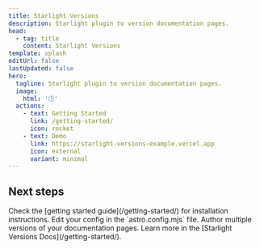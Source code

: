 ```yaml
---
title: Starlight Versions
description: Starlight plugin to version documentation pages.
head:
  - tag: title
    content: Starlight Versions
template: splash
editUrl: false
lastUpdated: false
hero:
  tagline: Starlight plugin to version documentation pages.
  image:
    html: '🕒'
  actions:
    - text: Getting Started
      link: /getting-started/
      icon: rocket
    - text: Demo
      link: https://starlight-versions-example.vercel.app
      icon: external
      variant: minimal
---
```



## Next steps

<CardGrid stagger>
  <Card title="Install the plugin" icon="puzzle">
    Check the [getting started guide](/getting-started/) for installation
    instructions.
  </Card>
  <Card title="Configure the plugin" icon="rocket">
    Edit your config in the `astro.config.mjs` file.
  </Card>
  <Card title="Version your documentation" icon="seti:clock">
    Author multiple versions of your documentation pages.
  </Card>
  <Card title="Read the docs" icon="open-book">
    Learn more in the [Starlight Versions Docs](/getting-started/).
  </Card>
</CardGrid>
